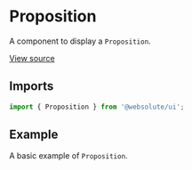 
<Meta
  title="Sections / Proposition"
  component={Proposition}
/>

# Proposition

A component to display a `Proposition`.

[View source](https://github.com/actarian/design-system/tree/main/src/ui/sections/proposition)

## Imports

```js
import { Proposition } from '@websolute/ui';
```

## Example

A basic example of `Proposition`.

<Canvas>
  <Story name="Proposition">
    <Proposition />
  </Story>
</Canvas>
